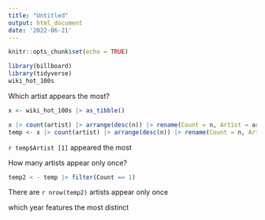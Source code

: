 ```yaml
---
title: "Untitled"
output: html_document
date: '2022-06-21'
---
```


```r
knitr::opts_chunk$set(echo = TRUE)
```
```r
library(billboard)
library(tidyverse)
wiki_hot_100s

```

Which artist appears the most?

```r
x <- wiki_hot_100s |> as_tibble()
```
``` r
x |> count(artist) |> arrange(desc(n)) |> rename(Count = n, Artist = artist)
temp <- x |> count(artist) |> arrange(desc(n)) |> rename(Count = n, Artist = artist)
```
`r temp$Artist [1]` appeared the most

How many artists appear only once?

```r
temp2 < - temp |> filter(Count == 1)
```

There are `r nrow(temp2)` artists appear only once

which year features the most distinct